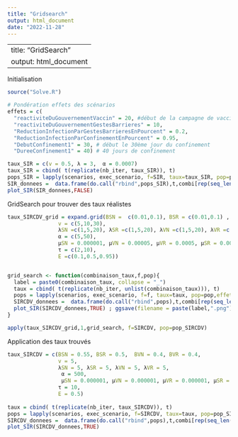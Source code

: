 ```yaml
---
title: "Gridsearch"
output: html_document
date: "2022-11-28"
---
```

---
title: "GridSearch"
output: html_document
---

Initialisation
```r
source("Solve.R")

# Pondération effets des scénarios
effets = c(
  "reactiviteDuGouvernementVaccin" = 20, #début de la campagne de vaccination
  "reactiviteDuGouvernementGestesBarrieres" = 10,
  "ReductionInfectionParGestesBarrieresEnPourcent" = 0.2,
  "ReductionInfectionParConfinementEnPourcent" = 0.95,
  "DebutConfinement1" = 30, # début le 30ème jour du confinement
  "DureeConfinement1" = 40) # 40 jours de confinement

taux_SIR = c(v = 0.5, λ = 3,  α = 0.0007)
taux_SIR = cbind( t(replicate(nb_iter, taux_SIR)), t)
pops_SIR = lapply(scenarios, exec_scenario, f=SIR, taux=taux_SIR, pop=pop_SIR,effets = effets)
SIR_donnees =  data.frame(do.call("rbind",pops_SIR),t,combi[rep(seq_len(nrow(combi)),each = nb_iter),])
plot_SIR(SIR_donnees,FALSE)
```

GridSearch pour trouver des taux réalistes
```r
taux_SIRCDV_grid = expand.grid(BSN =  c(0.01,0.1), BSR = c(0.01,0.1) , BVN = c(0.01,0.1), BVR = c(0.01,0.1),
                v = c(5,10,30),
                λSN =c(1,5,20), λSR =c(1,5,20), λVN =c(1,5,20), λVR =c(1,5,20),
                α = c(5,50),
                µSN = 0.000001, µVN = 0.00005, µVR = 0.0005, µSR = 0.0005,
                τ = c(2,10),
                E =c(0.1,0.5,0.95))


grid_search <- function(combinaison_taux,f,pop){
  label = paste0(combinaison_taux, collapse = "_")
  taux = cbind( t(replicate(nb_iter, unlist(combinaison_taux))), t)
  pops = lapply(scenarios, exec_scenario, f=f, taux=taux, pop=pop,effets = effets)
  SIRCDV_donnees =  data.frame(do.call("rbind",pops),t,combi[rep(seq_len(nrow(combi)),each = nb_iter),])
  plot_SIR(SIRCDV_donnees,TRUE) ; ggsave(filename = paste(label,".png"),height = 13, width = 10)
}

apply(taux_SIRCDV_grid,1,grid_search, f=SIRCDV, pop=pop_SIRCDV)
```

Application des taux trouvés
```r
taux_SIRCDV = c(BSN = 0.55, BSR = 0.5,  BVN = 0.4, BVR = 0.4,
                v = 5,
                λSN = 5, λSR = 5, λVN = 5, λVR = 5,
                 α = 500,
                 µSN = 0.000001, µVN = 0.000001, µVR = 0.000001, µSR = 0.000001,
                τ = 10,
                E = 0.5)
        
taux = cbind( t(replicate(nb_iter, taux_SIRCDV)), t)
pops = lapply(scenarios, exec_scenario, f=SIRCDV, taux=taux, pop=pop_SIRCDV,effets = effets)
SIRCDV_donnees =  data.frame(do.call("rbind",pops),t,combi[rep(seq_len(nrow(combi)),each = nb_iter),])
plot_SIR(SIRCDV_donnees,TRUE)
```

